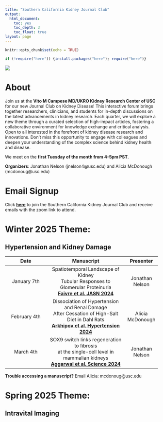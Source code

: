 ---
title: "Southern California Kidney Journal Club"
output:
  html_document: 
    toc: yes
    toc_depth: 3
    toc_float: true
layout: page
---

```{r setup, include=FALSE}
knitr::opts_chunk$set(echo = TRUE)
```


```{r load new packages, echo=FALSE, warning=FALSE, error=FALSE, message=FALSE}

if (!require("here")) {install.packages("here"); require("here")}
```

![](`r here::here("Images", "kidneyjc.png")`)

# About

Join us at the **Vito M Campese MD/UKRO Kidney Research Center of USC** for our new Journal Club on Kidney Disease! This interactive forum brings together researchers, clinicians, and students for in-depth discussions on the latest advancements in kidney research. Each quarter, we will explore a new theme through a curated selection of high-impact articles, fostering a collaborative environment for knowledge exchange and critical analysis. Open to all interested in the forefront of kidney disease research and innovations. Don’t miss this opportunity to engage with colleagues and deepen your understanding of the complex science behind kidney health and disease.

We meet on the **first Tuesday of the month from 4-5pm PST**.

**Organizers**: Jonathan Nelson (jnelson4@usc.edu) and Alicia McDonough (mcdonoug@usc.edu)

# Email Signup

Click [**here**](http://eepurl.com/i5eqL6) to join the Southern California Kidney Journal Club and receive emails with the zoom link to attend.

# Winter 2025 Theme: 

## Hypertension and Kidney Damage

| Date        | Manuscript           | Presenter  |
| :------: |:-------------:| :----:|
| January 7th       | Spatiotemporal Landscape of Kidney <br> Tubular Responses to Glomerular Proteinuria <br> [**Faivre et al. JASN 2024**](https://pubmed.ncbi.nlm.nih.gov/38652545/)               | Jonathan Nelson |
| February 4th      | Dissociation of Hypertension and Renal Damage <br> After Cessation of High-Salt Diet in Dahl Rats <br> [**Arkhipov et al. Hypertension 2024**](https://pubmed.ncbi.nlm.nih.gov/38618734/)     | Alicia McDonough |
| March 4th         | SOX9 switch links regeneration to fibrosis <br> at the single-cell level in mammalian kidneys <br> [**Aggarwal et al. Science 2024**](https://pubmed.ncbi.nlm.nih.gov/38386758/)          | Jonathan Nelson |

**Trouble accessing a manuscript?** Email Alicia: mcdonoug@usc.edu

# Spring 2025 Theme: 

## Intravital Imaging
